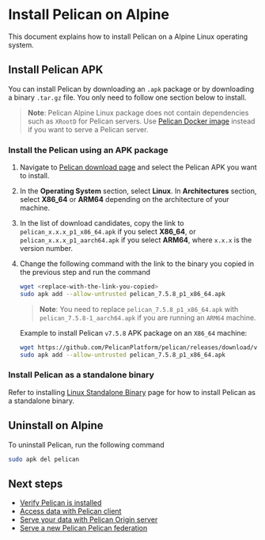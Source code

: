 # Install Pelican on Alpine

This document explains how to install Pelican on a Alpine Linux operating system.

## Install Pelican APK

You can install Pelican by downloading an `.apk` package or by downloading a binary `.tar.gz` file. You only need to follow one section below to install.

> **Note**: Pelican Alpine Linux package does not contain dependencies such as `XRootD` for Pelican servers. Use [Pelican Docker image](./docker.mdx) instead if you want to serve a Pelican server.

### Install the Pelican using an APK package

1. Navigate to [Pelican download page](../install.mdx) and select the Pelican APK you want to install.

2. In the **Operating System** section, select **Linux**. In **Architectures** section, select **X86_64** or **ARM64** depending on the architecture of your machine.

3. In the list of download candidates, copy the link to `pelican_x.x.x_p1_x86_64.apk` if you select **X86_64**, or `pelican_x.x.x_p1_aarch64.apk` if you select **ARM64**, where `x.x.x` is the version number.

4. Change the following command with the link to the binary you copied in the previous step and run the command

    ```bash
    wget <replace-with-the-link-you-copied>
    sudo apk add --allow-untrusted pelican_7.5.8_p1_x86_64.apk
    ```

    > **Note**: You need to replace `pelican_7.5.8_p1_x86_64.apk` with `pelican_7.5.8-1_aarch64.apk` if you are running an `ARM64` machine.

    Example to install Pelican `v7.5.8` APK package on an `X86_64` machine:

    ```bash
    wget https://github.com/PelicanPlatform/pelican/releases/download/v7.5.8/pelican_7.5.8_p1_x86_64.apk
    sudo apk add --allow-untrusted pelican_7.5.8_p1_x86_64.apk
    ```

### Install Pelican as a standalone binary

Refer to installing [Linux Standalone Binary](./linux_binary.mdx) page for how to install Pelican as a standalone binary.

## Uninstall on Alpine

To uninstall Pelican, run the following command

```bash
sudo apk del pelican
```

## Next steps

* [Verify Pelican is installed](../install.mdx#verify-pelican-is-installed)
* [Access data with Pelican client](../client-usage.mdx)
* [Serve your data with Pelican Origin server](../serving_an_origin.mdx)
* [Serve a new Pelican Pelican federation](../serving_a_federation.mdx)
